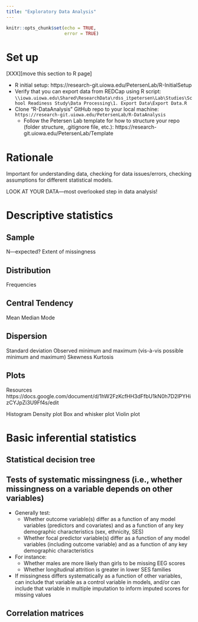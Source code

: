 ```yaml
---
title: "Exploratory Data Analysis"
---
```


```r
knitr::opts_chunk$set(echo = TRUE,
                      error = TRUE)
```

# Set up

[XXX][move this section to R page]

- R initial setup: https://research-git.uiowa.edu/PetersenLab/R-InitialSetup
- Verify that you can export data from REDCap using R script: `\\iowa.uiowa.edu\Shared\ResearchData\rdss_itpetersen\Lab\Studies\School Readiness Study\Data Processing\1. Export Data\Export Data.R`
- Clone "R-DataAnalysis" GitHub repo to your local machine: `https://research-git.uiowa.edu/PetersenLab/R-DataAnalysis`
    - Follow the Petersen Lab template for how to structure your repo (folder structure, .gitignore file, etc.): https://research-git.uiowa.edu/PetersenLab/Template

# Rationale

Important for understanding data, checking for data issues/errors, checking assumptions for different statistical models.

LOOK AT YOUR DATA—most overlooked step in data analysis!

# Descriptive statistics

## Sample
N—expected?
Extent of missingness

## Distribution
Frequencies

## Central Tendency
Mean
Median
Mode

## Dispersion
Standard deviation
Observed minimum and maximum (vis-à-vis possible minimum and maximum)
Skewness
Kurtosis

## Plots
Resources
https://docs.google.com/document/d/1hW2FzKcfHH3dFfbU1kN0h7D2IPYHizCYJpZi3U9Ff4s/edit

Histogram
Density plot
Box and whisker plot
Violin plot

# Basic inferential statistics

## Statistical decision tree

## Tests of systematic missingness (i.e., whether missingness on a variable depends on other variables)

- Generally test:
    - Whether outcome variable(s) differ as a function of any model variables (predictors and covariates) and as a function of any key demographic characteristics (sex, ethnicity, SES)
    - Whether focal predictor variable(s) differ as a function of any model variables (including outcome variable) and as a function of any key demographic characteristics
- For instance:
    - Whether males are more likely than girls to be missing EEG scores
    - Whether longitudinal attrition is greater in lower SES families
- If missingness differs systematically as a function of other variables, can include that variable as a control variable in models, and/or can include that variable in multiple imputation to inform imputed scores for missing values

## Correlation matrices
